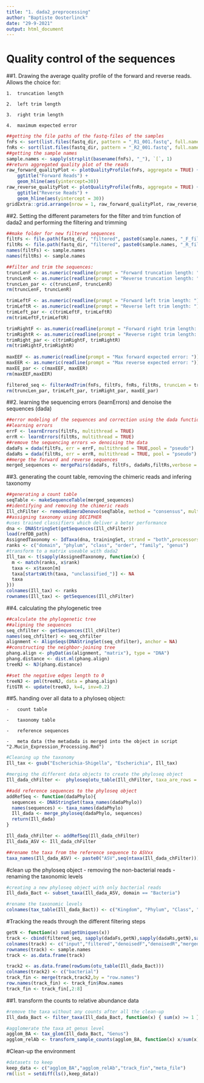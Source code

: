 ---
title: "1. dada2_preprocessing"
author: "Baptiste Oosterlinck"
date: "29-9-2021"
output: html_document
---

# Quality control of the sequences

##1.   Drawing the average quality profile of the forward and reverse reads. Allows the choice for:

    1.  truncation length

    2.  left trim length

    3.  right trim length

    4.  maximum expected error

```{r}
##getting the file paths of the fastq-files of the samples
fnFs <- sort(list.files(fastq_dir, pattern = "_R1_001.fastq", full.names = TRUE))
fnRs <- sort(list.files(fastq_dir, pattern = "_R2_001.fastq", full.names = TRUE))
##getting the sample names
sample.names <- sapply(strsplit(basename(fnFs), "_"), `[`, 1)
##return aggregated quality plot of the reads
raw_forward_qualityPlot <- plotQualityProfile(fnFs, aggregate = TRUE) +
    ggtitle("Forward Reads") +
    geom_hline(aes(yintercept=30))
raw_reverse_qualityPlot <- plotQualityProfile(fnRs, aggregate = TRUE) +
    ggtitle("Reverse Reads") +
    geom_hline(aes(yintercept = 30))
gridExtra::grid.arrange(nrow = 1, raw_forward_qualityPlot, raw_reverse_qualityPlot)
```

##2.   Setting the different parameters for the filter and trim function of dada2 and performing the filtering and trimming

```{r}
##make folder for new filtered sequences
filtFs <- file.path(fastq_dir, "filtered", paste0(sample.names, "_F_filt.fastq.gz"))
filtRs <- file.path(fastq_dir, "filtered", paste0(sample.names, "_R_filt.fastq.gz"))
names(filtFs) <- sample.names
names(filtRs) <- sample.names

##filter and trim the sequences:
truncLenF <- as.numeric(readline(prompt = "Forward truncation length: "))   #set to 255
truncLenR <- as.numeric(readline(prompt = "Reverse truncation length: "))   #set to 175
truncLen_par <- c(truncLenF, truncLenR)
rm(truncLenF, truncLenR)

trimLeftF <- as.numeric(readline(prompt = "Forward left trim length: "))    #set to 0
trimLeftR <- as.numeric(readline(prompt = "Reverse left trim length: "))    #set to 0
trimLeft_par <- c(trimLeftF, trimLeftR)
rm(trimLeftF,trimLeftR)

trimRightF <- as.numeric(readline(prompt = "Forward right trim length: "))  #set to 0
trimRightR <- as.numeric(readline(prompt = "Reverse right trim length: "))  #set to 0
trimRight_par <- c(trimRightF, trimRightR)
rm(trimRightF,trimRightR)
 
maxEEF <- as.numeric(readline(prompt = "Max forward expected error: "))     #set to 2 (1 per 100bp)
maxEER <- as.numeric(readline(prompt = "Max reverse expected error: "))     # set to 2
maxEE_par <- c(maxEEF, maxEER)
rm(maxEEF,maxEER)

filtered_seq <- filterAndTrim(fnFs, filtFs, fnRs, filtRs, truncLen = truncLen_par, trimLeft = trimLeft_par, trimRight = trimRight_par, maxN = 0, maxEE = maxEE_par, truncQ = 2, rm.phix = TRUE, compress = TRUE, multithread = TRUE)
rm(truncLen_par, trimLeft_par, trimRight_par, maxEE_par)
```

##2.   learning the sequencing errors (learnErrors) and denoise the sequences (dada)

```{r}
##error modeling of the sequences and correction using the dada function
##learning errors
errF <- learnErrors(filtFs, multithread = TRUE)
errR <- learnErrors(filtRs, multithread = TRUE)
##remove the sequencing errors => denoising the data
dadaFs = dada(filtFs, err = errF, multithread = TRUE,pool = "pseudo")
dadaRs = dada(filtRs, err = errR, multithread = TRUE, pool = "pseudo")
##merge the forward and reverse sequences
merged_sequences <- mergePairs(dadaFs, filtFs, dadaRs,filtRs,verbose = TRUE)
```

##3.   generating the count table, removing the chimeric reads and infering taxonomy

```{r}
##generating a count table
seqTable <- makeSequenceTable(merged_sequences)
##identifying and removing the chimeric reads
Ill_chFilter <- removeBimeraDenovo(seqTable, method = "consensus", multithread = TRUE, verbose = TRUE)
##assigning taxonomy using DECIPHER
#uses trained classifiers which deliver a beter performance
dna <- DNAStringSet(getSequences(Ill_chFilter))
load(refDB_path)
AssignedTaxonomy <- IdTaxa(dna, trainingSet, strand = "both",processors = NULL)
ranks <- c("domain", "phylum", "class", "order", "family", "genus")
#transform to a matrix useable with dada2
Ill_tax <- t(sapply(AssignedTaxonomy, function(x) {
  m <- match(ranks, x$rank)
  taxa <- x$taxon[m]
  taxa[startsWith(taxa, "unclassified_")] <- NA
  taxa
}))
colnames(Ill_tax) <- ranks
rownames(Ill_tax) <- getSequences(Ill_chFilter)
```

##4.   calculating the phylogenetic tree

```{r}
##calculate the phylogenetic tree
##aligning the sequences
seq_chfilter <- getSequences(Ill_chFilter)
names(seq_chfilter) <- seq_chfilter
alignment <- AlignSeqs(DNAStringSet(seq_chfilter), anchor = NA)
##constructing the neighbor-joining tree
phang.align <- phyDat(as(alignment, "matrix"), type = "DNA")
phang.distance <- dist.ml(phang.align)
treeNJ <- NJ(phang.distance)

##set the negative edges length to 0
treeNJ <- pml(treeNJ, data = phang.align)
fitGTR <- update(treeNJ, k=4, inv=0.2)
```

##5.   handing over all data to a phyloseq object:

    -   count table

    -   taxonomy table

    -   reference sequences

    -   meta data (the metadada is merged into the object in script "2.Mucin_Expression_Processing.Rmd")

```{r} 
#Cleaning up the taxonomy
Ill_tax <- gsub("Escherichia-Shigella", "Escherichia", Ill_tax)

#merging the different data objects to create the phyloseq object
Ill_dada_chFilter <-  phyloseq(otu_table(Ill_chFilter, taxa_are_rows = FALSE), tax_table(Ill_tax),phy_tree(fitGTR$tree))

##add reference sequences to the phyloseq object
addRefSeq <- function(dadaPhylo){
  sequences <- DNAStringSet(taxa_names(dadaPhylo))
  names(sequences) <- taxa_names(dadaPhylo)
  Ill_dada <- merge_phyloseq(dadaPhylo, sequences)
  return(Ill_dada)
} 

Ill_dada_chFilter <- addRefSeq(Ill_dada_chFilter)
Ill_dada_ASV <- Ill_dada_chFilter

##rename the taxa from the reference sequence to ASVxx
taxa_names(Ill_dada_ASV) <- paste0("ASV",seq(ntaxa(Ill_dada_chFilter)))
```

#clean up the phyloseq object
  - removing the non-bacterial reads
  - renaming the taxonomic levels

```{r}
#creating a new phyloseq object with only bacterial reads
Ill_dada_Bact <- subset_taxa(Ill_dada_ASV, domain == "Bacteria")

#rename the taxonomic levels
colnames(tax_table(Ill_dada_Bact)) <- c("Kingdom", "Phylum", "Class", "Order", "Family", "Genus")
```

#Tracking the reads through the different filtering steps

```{r}
getN <- function(x) sum(getUniques(x))
track <- cbind(filtered_seq, sapply(dadaFs,getN),sapply(dadaRs,getN),sapply(merged_sequences,getN),rowSums(Ill_chFilter))
colnames(track) <- c("input","filtered","denoisedF","denoisedR","merged","no-chimera")
rownames(track) <- sample.names
track <- as.data.frame(track)

track2 <- as.data.frame(rowSums(otu_table(Ill_dada_Bact)))
colnames(track2) <- c("bacterial")
track_fin <- merge(track,track2,by = "row.names")
row.names(track_fin) <- track_fin$Row.names
track_fin <- track_fin[,2:8]
```

##1.   transform the counts to relative abundance data
```{r}
#remove the taxa without any counts after all the clean-up
Ill_dada_Bact <- filter_taxa(Ill_dada_Bact, function(x) { sum(x) >= 1 }, prune = TRUE)

#agglomerate the taxa at genus level
agglom_BA <- tax_glom(Ill_dada_Bact, "Genus")
agglom_relAb <- transform_sample_counts(agglom_BA, function(x) x/sum(x))
```

#Clean-up the environment
```{r}
#datasets to keep
keep_data <- c("agglom_BA","agglom_relAb","track_fin","meta_file")
rm(list = setdiff(ls(),keep_data))
```